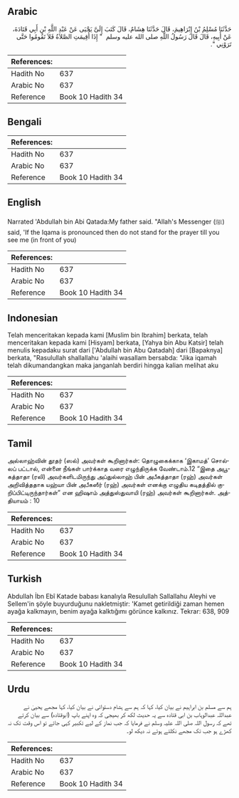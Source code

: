 ## Arabic


<div dir="rtl" lang="ar" style={{fontSize:'larger',backgroundColor:'#f8f9fa',padding:20}}>
حَدَّثَنَا مُسْلِمُ بْنُ إِبْرَاهِيمَ، قَالَ حَدَّثَنَا هِشَامٌ، قَالَ كَتَبَ إِلَىَّ يَحْيَى عَنْ عَبْدِ اللَّهِ بْنِ أَبِي قَتَادَةَ، عَنْ أَبِيهِ، قَالَ قَالَ رَسُولُ اللَّهِ صلى الله عليه وسلم ‏ "‏ إِذَا أُقِيمَتِ الصَّلاَةُ فَلاَ تَقُومُوا حَتَّى تَرَوْنِي ‏"‏‏.‏
</div>
<div style={{backgroundColor:'#f8f9fa',padding:20, marginBottom: 10}}><table> <thead> <tr> <th>References:</th> <th></th> </tr> </thead> <tbody><tr><td>Hadith No</td><td>637</td></tr><tr><td>Arabic No</td><td>637</td></tr><tr><td>Reference</td><td>Book 10 Hadith 34</td></tr></tbody></table></div>

## Bengali


<div dir="ltr" lang="bn" style={{fontSize:'larger',backgroundColor:'#f8f9fa',padding:20}}>

</div>
<div style={{backgroundColor:'#f8f9fa',padding:20, marginBottom: 10}}><table> <thead> <tr> <th>References:</th> <th></th> </tr> </thead> <tbody><tr><td>Hadith No</td><td>637</td></tr><tr><td>Arabic No</td><td>637</td></tr><tr><td>Reference</td><td>Book 10 Hadith 34</td></tr></tbody></table></div>

## English


<div dir="ltr" lang="en" style={{fontSize:'larger',backgroundColor:'#f8f9fa',padding:20}}>
Narrated 'Abdullah bin Abi Qatada:My father said. "Allah's Messenger (ﷺ) said, 'If the Iqama is pronounced then do not stand for the prayer till you see me (in front of you)
</div>
<div style={{backgroundColor:'#f8f9fa',padding:20, marginBottom: 10}}><table> <thead> <tr> <th>References:</th> <th></th> </tr> </thead> <tbody><tr><td>Hadith No</td><td>637</td></tr><tr><td>Arabic No</td><td>637</td></tr><tr><td>Reference</td><td>Book 10 Hadith 34</td></tr></tbody></table></div>

## Indonesian


<div dir="ltr" lang="id" style={{fontSize:'larger',backgroundColor:'#f8f9fa',padding:20}}>
Telah menceritakan kepada kami [Muslim bin Ibrahim] berkata, telah menceritakan kepada kami [Hisyam] berkata, [Yahya bin Abu Katsir] telah menulis kepadaku surat dari ['Abdullah bin Abu Qatadah] dari [Bapaknya] berkata, "Rasulullah shallallahu 'alaihi wasallam bersabda: "Jika iqamah telah dikumandangkan maka janganlah berdiri hingga kalian melihat aku
</div>
<div style={{backgroundColor:'#f8f9fa',padding:20, marginBottom: 10}}><table> <thead> <tr> <th>References:</th> <th></th> </tr> </thead> <tbody><tr><td>Hadith No</td><td>637</td></tr><tr><td>Arabic No</td><td>637</td></tr><tr><td>Reference</td><td>Book 10 Hadith 34</td></tr></tbody></table></div>

## Tamil


<div dir="ltr" lang="ta" style={{fontSize:'larger',backgroundColor:'#f8f9fa',padding:20}}>
அல்லாஹ்வின் தூதர் (ஸல்) அவர்கள் கூறினார்கள்: தொழுகைக்காக ‘இகாமத்’ சொல்லப் பட்டால், என்னை நீங்கள் பார்க்காத வரை எழுந்திருக்க வேண்டாம்.12 “இதை அபூகத்தாதா (ரலி) அவர்களிடமிருந்து அப்துல்லாஹ் பின் அபீகத்தாதா (ரஹ்) அவர்கள் அறிவித்ததாக யஹ்யா பின் அபீகஸீர் (ரஹ்) அவர்கள் எனக்கு எழுதிய கடிதத்தில் குறிப்பிட்டிருந்தார்கள்” என ஹிஷாம் அத்துஸ்துவாயி (ரஹ்) அவர்கள் கூறினார்கள். அத்தியாயம் : 10
</div>
<div style={{backgroundColor:'#f8f9fa',padding:20, marginBottom: 10}}><table> <thead> <tr> <th>References:</th> <th></th> </tr> </thead> <tbody><tr><td>Hadith No</td><td>637</td></tr><tr><td>Arabic No</td><td>637</td></tr><tr><td>Reference</td><td>Book 10 Hadith 34</td></tr></tbody></table></div>

## Turkish


<div dir="ltr" lang="tr" style={{fontSize:'larger',backgroundColor:'#f8f9fa',padding:20}}>
Abdullah İbn Ebî Katade babası kanalıyla Resulullah Sallallahu Aleyhi ve Sellem'in şöyle buyurduğunu nakletmiştir: 'Kamet getirildiği zaman hemen ayağa kalkmayın, benim ayağa kalktığımı görünce kalkınız. Tekrar: 638, 909
</div>
<div style={{backgroundColor:'#f8f9fa',padding:20, marginBottom: 10}}><table> <thead> <tr> <th>References:</th> <th></th> </tr> </thead> <tbody><tr><td>Hadith No</td><td>637</td></tr><tr><td>Arabic No</td><td>637</td></tr><tr><td>Reference</td><td>Book 10 Hadith 34</td></tr></tbody></table></div>

## Urdu


<div dir="rtl" lang="ur" style={{fontSize:'larger',backgroundColor:'#f8f9fa',padding:20}}>
ہم سے مسلم بن ابراہیم نے بیان کیا، کہا کہ ہم سے ہشام دستوائی نے بیان کیا، کہا مجھے یحییٰ نے عبداللہ عبدالوہاب بن ابی قتادہ سے یہ حدیث لکھ کر بھیجی کہ وہ اپنے باپ (ابوقتادہ) سے بیان کرتے تھے کہ رسول اللہ صلی اللہ علیہ وسلم نے فرمایا کہ جب نماز کے لیے تکبیر کہی جائے تو اس وقت تک نہ کھڑے ہو جب تک مجھے نکلتے ہوئے نہ دیکھ لو۔
</div>
<div style={{backgroundColor:'#f8f9fa',padding:20, marginBottom: 10}}><table> <thead> <tr> <th>References:</th> <th></th> </tr> </thead> <tbody><tr><td>Hadith No</td><td>637</td></tr><tr><td>Arabic No</td><td>637</td></tr><tr><td>Reference</td><td>Book 10 Hadith 34</td></tr></tbody></table></div>